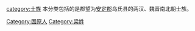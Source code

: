 [[category:士族|category:士族]]
[[Category:固原人|Category:固原人]]
[[Category:梁姓|Category:梁姓]]
本分类包括的是郡望为[[安定郡|安定郡]]乌氏县的两汉、魏晋南北朝士族。